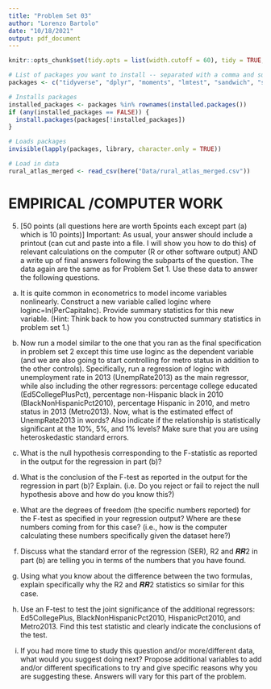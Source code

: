 ```yaml
---
title: "Problem Set 03"
author: "Lorenzo Bartolo"
date: "10/18/2021"
output: pdf_document
---
```



```r
knitr::opts_chunk$set(tidy.opts = list(width.cutoff = 60), tidy = TRUE, echo = TRUE)

# List of packages you want to install -- separated with a comma and surrounded in "quotes" 
packages <- c("tidyverse", "dplyr", "moments", "lmtest", "sandwich", "stringr", "readr", "here", "ggplot2", "modelr", "MASS", "knitr", "formatR", "car")

# Installs packages
installed_packages <- packages %in% rownames(installed.packages())
if (any(installed_packages == FALSE)) {
  install.packages(packages[!installed_packages])
}

# Loads packages
invisible(lapply(packages, library, character.only = TRUE))

# Load in data
rural_atlas_merged <- read_csv(here("Data/rural_atlas_merged.csv"))

```


# EMPIRICAL /COMPUTER WORK
5. [50 points (all questions here are worth 5points each except part (a) which is 10 points)] Important: As usual,
your answer should include a printout (can cut and paste into a file. I will show you how to do this) of relevant
calculations on the computer (R or other software output) AND a write up of final answers following the
subparts of the question. The data again are the same as for Problem Set 1. Use these data to answer the
following questions.

(a) It is quite common in econometrics to model income variables nonlinearly. Construct a new variable called
loginc where loginc=ln(PerCapitaInc). Provide summary statistics for this new variable. (Hint: Think back to
how you constructed summary statistics in problem set 1.)

(b) Now run a model similar to the one that you ran as the final specification in problem set 2 except this time
use loginc as the dependent variable (and we are also going to start controlling for metro status in addition to
the other controls). Specifically, run a regression of loginc with unemployment rate in 2013 (UnempRate2013)
as the main regressor, while also including the other regressors: percentage college educated
(Ed5CollegePlusPct), percentage non-Hispanic black in 2010 (BlackNonHispanicPct2010), percentage
Hispanic in 2010, and metro status in 2013 (Metro2013). Now, what is the estimated effect of UnempRate2013
in words? Also indicate if the relationship is statistically significant at the 10%, 5%, and 1% levels? Make
sure that you are using heteroskedastic standard errors.

(c) What is the null hypothesis corresponding to the F-statistic as reported in the output for the regression in
part (b)?

(d) What is the conclusion of the F-test as reported in the output for the regression in part (b)? Explain. (i.e.
Do you reject or fail to reject the null hypothesis above and how do you know this?)

(e) What are the degrees of freedom (the specific numbers reported) for the F-test as specified in your regression
output? Where are these numbers coming from for this case? (i.e., how is the computer calculating these
numbers specifically given the dataset here?)

(f) Discuss what the standard error of the regression (SER), R2 and 𝑹𝑹2 in part (b) are telling you in terms of
the numbers that you have found.

(g) Using what you know about the difference between the two formulas, explain specifically why the R2 and
𝑹𝑹2 statistics so similar for this case.

(h) Use an F-test to test the joint significance of the additional regressors: Ed5CollegePlus,
BlackNonHispanicPct2010, HispanicPct2010, and Metro2013. Find this test statistic and clearly indicate the
conclusions of the test.

(i) If you had more time to study this question and/or more/different data, what would you suggest doing next?
Propose additional variables to add and/or different specifications to try and give specific reasons why you are
suggesting these. Answers will vary for this part of the problem.


